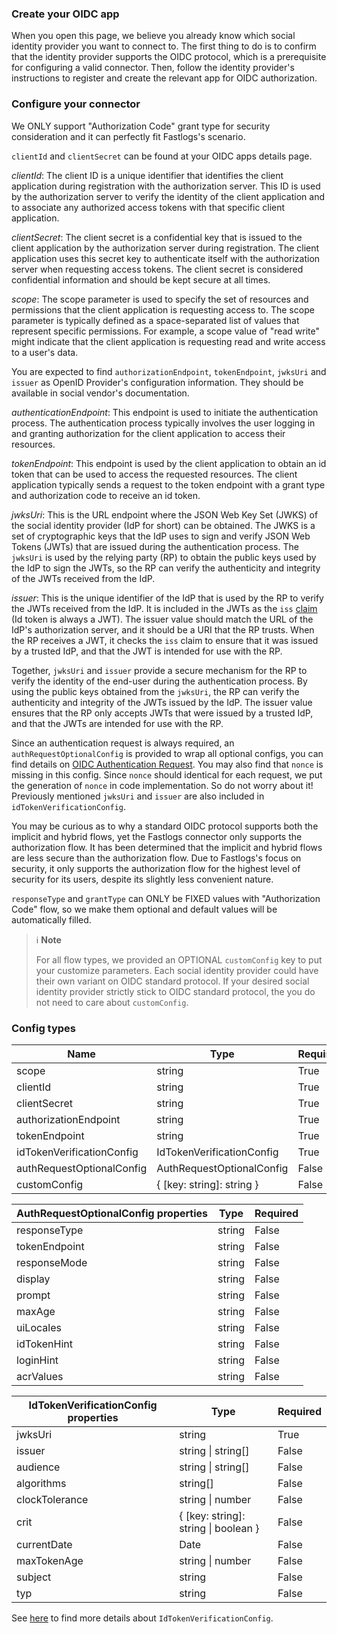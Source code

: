 ### Create your OIDC app

When you open this page, we believe you already know which social identity provider you want to connect to. The first thing to do is to confirm that the identity provider supports the OIDC protocol, which is a prerequisite for configuring a valid connector. Then, follow the identity provider's instructions to register and create the relevant app for OIDC authorization.

### Configure your connector

We ONLY support "Authorization Code" grant type for security consideration and it can perfectly fit Fastlogs's scenario.

`clientId` and `clientSecret` can be found at your OIDC apps details page.

_clientId_: The client ID is a unique identifier that identifies the client application during registration with the authorization server. This ID is used by the authorization server to verify the identity of the client application and to associate any authorized access tokens with that specific client application.

_clientSecret_: The client secret is a confidential key that is issued to the client application by the authorization server during registration. The client application uses this secret key to authenticate itself with the authorization server when requesting access tokens. The client secret is considered confidential information and should be kept secure at all times.

_scope_: The scope parameter is used to specify the set of resources and permissions that the client application is requesting access to. The scope parameter is typically defined as a space-separated list of values that represent specific permissions. For example, a scope value of "read write" might indicate that the client application is requesting read and write access to a user's data.

You are expected to find `authorizationEndpoint`, `tokenEndpoint`, `jwksUri` and `issuer` as OpenID Provider's configuration information. They should be available in social vendor's documentation.

_authenticationEndpoint_: This endpoint is used to initiate the authentication process. The authentication process typically involves the user logging in and granting authorization for the client application to access their resources.

_tokenEndpoint_: This endpoint is used by the client application to obtain an id token that can be used to access the requested resources. The client application typically sends a request to the token endpoint with a grant type and authorization code to receive an id token.

_jwksUri_: This is the URL endpoint where the JSON Web Key Set (JWKS) of the social identity provider (IdP for short) can be obtained. The JWKS is a set of cryptographic keys that the IdP uses to sign and verify JSON Web Tokens (JWTs) that are issued during the authentication process. The `jwksUri` is used by the relying party (RP) to obtain the public keys used by the IdP to sign the JWTs, so the RP can verify the authenticity and integrity of the JWTs received from the IdP.

_issuer_: This is the unique identifier of the IdP that is used by the RP to verify the JWTs received from the IdP. It is included in the JWTs as the `iss` [claim](https://www.rfc-editor.org/rfc/rfc7519#section-4) (Id token is always a JWT). The issuer value should match the URL of the IdP's authorization server, and it should be a URI that the RP trusts. When the RP receives a JWT, it checks the `iss` claim to ensure that it was issued by a trusted IdP, and that the JWT is intended for use with the RP.

Together, `jwksUri` and `issuer` provide a secure mechanism for the RP to verify the identity of the end-user during the authentication process. By using the public keys obtained from the `jwksUri`, the RP can verify the authenticity and integrity of the JWTs issued by the IdP. The issuer value ensures that the RP only accepts JWTs that were issued by a trusted IdP, and that the JWTs are intended for use with the RP.

Since an authentication request is always required, an `authRequestOptionalConfig` is provided to wrap all optional configs, you can find details on [OIDC Authentication Request](https://openid.net/specs/openid-connect-core-1_0.html#AuthRequest). You may also find that `nonce` is missing in this config. Since `nonce` should identical for each request, we put the generation of `nonce` in code implementation. So do not worry about it! Previously mentioned `jwksUri` and `issuer` are also included in `idTokenVerificationConfig`.

You may be curious as to why a standard OIDC protocol supports both the implicit and hybrid flows, yet the Fastlogs connector only supports the authorization flow. It has been determined that the implicit and hybrid flows are less secure than the authorization flow. Due to Fastlogs's focus on security, it only supports the authorization flow for the highest level of security for its users, despite its slightly less convenient nature.

`responseType` and `grantType` can ONLY be FIXED values with "Authorization Code" flow, so we make them optional and default values will be automatically filled.

> ℹ️ **Note**
>
> For all flow types, we provided an OPTIONAL `customConfig` key to put your customize parameters.
> Each social identity provider could have their own variant on OIDC standard protocol. If your desired social identity provider strictly stick to OIDC standard protocol, the you do not need to care about `customConfig`.

### Config types

| Name                      | Type                        | Required |
| ------------------------- | --------------------------- | -------- |
| scope                     | string                      | True     |
| clientId                  | string                      | True     |
| clientSecret              | string                      | True     |
| authorizationEndpoint     | string                      | True     |
| tokenEndpoint             | string                      | True     |
| idTokenVerificationConfig | IdTokenVerificationConfig   | True     |
| authRequestOptionalConfig | AuthRequestOptionalConfig   | False    |
| customConfig              | \{ [key: string]: string \} | False    |

| AuthRequestOptionalConfig properties | Type   | Required |
| ------------------------------------ | ------ | -------- |
| responseType                         | string | False    |
| tokenEndpoint                        | string | False    |
| responseMode                         | string | False    |
| display                              | string | False    |
| prompt                               | string | False    |
| maxAge                               | string | False    |
| uiLocales                            | string | False    |
| idTokenHint                          | string | False    |
| loginHint                            | string | False    |
| acrValues                            | string | False    |

| IdTokenVerificationConfig properties | Type                                   | Required |
| ------------------------------------ | -------------------------------------- | -------- |
| jwksUri                              | string                                 | True     |
| issuer                               | string \| string[]                     | False    |
| audience                             | string \| string[]                     | False    |
| algorithms                           | string[]                               | False    |
| clockTolerance                       | string \| number                       | False    |
| crit                                 | \{ [key: string]: string \| boolean \} | False    |
| currentDate                          | Date                                   | False    |
| maxTokenAge                          | string \| number                       | False    |
| subject                              | string                                 | False    |
| typ                                  | string                                 | False    |

See [here](https://github.com/panva/jose/blob/main/docs/interfaces/jwt_verify.JWTVerifyOptions.md) to find more details about `IdTokenVerificationConfig`.
